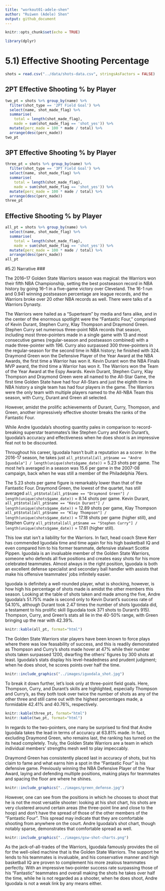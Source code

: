 ```yaml
---
title: "workout01-adele-shen"
author: "Ruiwen (Adele) Shen"
output: github_document
---
```


```r
knitr::opts_chunk$set(echo = TRUE)
```
```r
library(dplyr)
```

# 5.1) Effective Shooting Percentage
```r
shots = read.csv("../data/shots-data.csv", stringsAsFactors = FALSE)
```

## 2PT Effective Shooting % by Player
```r
two_pt = shots %>% group_by(name) %>%
  filter(shot_type == '2PT Field Goal') %>%
  select(name, shot_made_flag) %>%
  summarise(
    total = length(shot_made_flag),
    made = sum(shot_made_flag == 'shot_yes')) %>%
  mutate(perc_made = 100 * made / total) %>%
  arrange(desc(perc_made))
two_pt
```

## 3PT Effective Shooting % by Player
```r
three_pt = shots %>% group_by(name) %>%
  filter(shot_type == '3PT Field Goal') %>%
  select(name, shot_made_flag) %>%
  summarise(
    total = length(shot_made_flag),
    made = sum(shot_made_flag == 'shot_yes')) %>%
  mutate(perc_made = 100 * made / total) %>%
  arrange(desc(perc_made))
three_pt
```

## Effective Shooting % by Player
```r
all_pt = shots %>% group_by(name) %>%
  select(name, shot_made_flag) %>%
  summarise(
    total = length(shot_made_flag),
    made = sum(shot_made_flag == 'shot_yes')) %>%
  mutate(perc_made = 100 * made / total) %>%
  arrange(desc(perc_made))
all_pt
```


#5.2) Narrative
### 

The 2016–17 Golden State Warriors season was magical: the Warriors won their fifth NBA Championship, setting the best postseason record in NBA history by going 16–1 in a five-game victory over Cleveland. The 16-1 run and 0.941 winning postseason percentage are league records, and the Warriors broke over 20 other NBA records as well. There were talks of a Warriors Dynasty.

The Warriors were hailed as a "Superteam" by media and fans alike, and in the center of the enormous spotlight were the "Fantastic Four," comprised of Kevin Durant, Stephen Curry, Klay Thompson and Draymond Green. Stephen Curry set numerous three-point NBA records that season, including most three-pointers made in a single game with 13 and most consecutive games (regular-season and postseason combined) with a made three-pointer with 196. Curry also surpassed 300 three-pointers in the regular-season for the second time in NBA history; he finished with 324. Draymond Green won the Defensive Player of the Year Award at the NBA Awards, the first time a Warrior has won it. Kevin Durant won the NBA Finals MVP award, the third time a Warrior has won it. The Warriors won the Team of the Year Award at the Espy Awards. Kevin Durant, Stephen Curry, Klay Thompson and Draymond Green were all named to the All-Star Game, the first time Golden State have had four All-Stars and just the eighth time in NBA history a single team has had four players in the game. The Warriors were the only team with multiple players named to the All-NBA Team this season, with Curry, Durant and Green all selected.

However, amidst the prolific achievements of Durant, Curry, Thompson, and Green, another impressively effective shooter breaks the ranks of the Fantastic Four.

While Andre Iguodala's shooting quantity pales in comparison to record-breaking superstar teammates's like Stephen Curry and Kevin Durant's, Iguodala's accuracy and effectiveness when he does shoot is an impressive feat not to be discounted.

Throughout his career, Iguodala hasn’t built a reputation as a scorer. In the 2016-17 season, he takes just `all_pt$total[all_pt$name == "Andre Iguodala"] / length(unique(shots$game_date))` = 5.23 shots per game. The most he’s averaged in a season was 15.6 per game in the 2007-08 campaign, back when he was still a member of the Philadelphia 76ers.

The 5.23 shots per game figure is remarkably lower than that of the Fantastic Four. Draymond Green, the lowest of the quartet, has still averaged `all_pt$total[all_pt$name == "Draymond Green"] / length(unique(shots$game_date))` = 8.14 shots per game. 
Kevin Durant, `all_pt$total[all_pt$name == "Kevin Durant"] / length(unique(shots$game_date))` = 12.89 shots per game, Klay Thompson `all_pt$total[all_pt$name == "Klay Thompson"] / length(unique(shots$game_date))`   = 17.18 shots per game (higher still), and Stephen Curry `all_pt$total[all_pt$name == "Stephen Curry"] / length(unique(shots$game_date))` = 17.61 (higher still).

This low stat isn't a liability for the Warriors. In fact, head coach Steve Kerr has commended Iguodala time and time again for his high basketball IQ and even compared him to his former teammate, defensive stalwart Scottie Pippen. Iguodala is an invaluable member of the Golden State Warriors, someone who defends all five positions and creates easy shots for his more celebrated teammates. Almost always in the right position, Iguodala is both an excellent defense specialist and secondary ball handler with assists that make his offensive teammates' jobs infinitely easier. 

Iguodala is definitely a well-rounded player, what is shocking, however, is how high his percentage of shots made is amidst the other members this season. Looking at the table of shots taken and made among the five, Andre Iguodala's 51.75% made is second only to Kevin Durant's success rate of 54.10%, although Durant took 2.47 times the number of shots Iguodala did, a testament to his prolific skill (Iguodala took 371 shots to Durant's 915). Thompson, Curry, and Green's stats all lie in the 40-50% range, with Green bringing up the rear with 42.39%. 

```r
knitr::kable(all_pt, format="html")
```

The Golden State Warriors star players have been known to force plays where there was low feasability of success, and this is readily demonstated as Thompson and Curry's shots made hover at 47% while their number shots taken surpassed 1200, dwarfing the others' figures by 300 shots at least. Iguodala's stats display his level-headedness and prudent judgment; when he does shoot, he scores points over half the time.

```r
knitr::include_graphics("../images/iguodala_shot.jpg")
```

To break it down further, let's look only at three-point field goals. Here, Thompson, Curry, and Durant's skills are highlighted, especially Thompson and Curry's, as they both took over twice the number of shots as any of the other three and still came out with the highest percentages made, a formidable 42.41% and 40.76%, respectively.

```r
knitr::kable(three_pt, format="html")
knitr::kable(two_pt, format="html")
```
In regards to the two-pointers, one many be surprised to find that Andre Iguodala takes the lead in terms of accuracy at 63.81% made. In fact, excluding Draymond Green, who remains last, the ranking has turned on the its head completely. Truly, the Golden State Warriors are a team in which individual members' strengths mesh well to play impeccably.

Draymond Green has consistently placed last in accuracy of shots, but his claim to fame and what earns him a spot in the "Fantastic Four" is his defensive game. Previously winning the NBA Defensive Player of the Year Award, laying and defending multiple positions, making plays for teammates and spacing the floor are where he shines. 

```r
knitr::include_graphics("../images/green_defense.jpg")
```

However, one can see from the positions in which he chooses to shoot that he is not the most versatile shooter: looking at his shot chart, his shots are very clustered around certain areas (the three-point line and close to the hoop) and don't have the spread of those of the other members of the "Fantastic Four". This spread may indicate that they are comfortable shooting from anywhere on the court. Andre Iguodala's shot chart, though notably sparse, demonstrates that comfortable spread as well.

```r
knitr::include_graphics("../images/gsw-shot-charts.png")
```

As the jack-of-all-trades of the Warriors, Iguodala famously provides the oil for the well-oiled machine that is the Golden State Warriors. The support he lends to his teammates is invaluable, and his conservative manner and high basketball IQ are proven to complement his more zealous teammates perfectly.
With an impressive two-pointer success rate surpassing those of his "Fantastic" teammates and overall making the shots he takes over half the time, while he is not regarded as a shooter, when he does shoot, Andre Iguodala is not a weak link by any means either.








